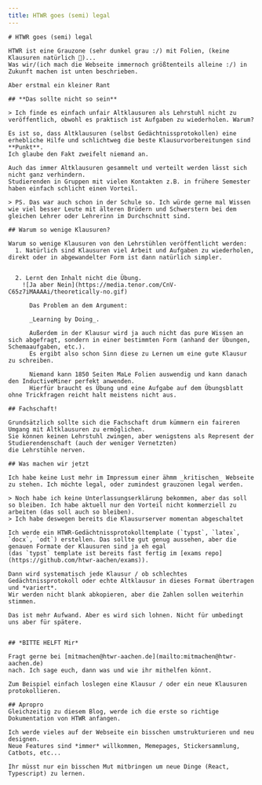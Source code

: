 ```yaml
---
title: HTWR goes (semi) legal
---
```


    # HTWR goes (semi) legal

    HTWR ist eine Grauzone (sehr dunkel grau :/) mit Folien, (keine Klausuren natürlich 🫣)...
    Was wir/(ich mach die Webseite immernoch größtenteils alleine :/) in Zukunft machen ist unten beschrieben.

    Aber erstmal ein kleiner Rant

    ## **Das sollte nicht so sein**

    > Ich finde es einfach unfair Altklausuren als Lehrstuhl nicht zu veröffentlich, obwohl es praktisch ist Aufgaben zu wiederholen. Warum?

    Es ist so, dass Altklausuren (selbst Gedächtnissprotokollen) eine erhebliche Hilfe und schlichtweg die beste Klausurvorbereitungen sind **Punkt**.
    Ich glaube den Fakt zweifelt niemand an.

    Auch das immer Altklausuren gesammelt und verteilt werden lässt sich nicht ganz verhindern.
    Studierenden in Gruppen mit vielen Kontakten z.B. in frühere Semester haben einfach schlicht einen Vorteil.

    > PS. Das war auch schon in der Schule so. Ich würde gerne mal Wissen wie viel besser Leute mit älteren Brüdern und Schwerstern bei dem gleichen Lehrer oder Lehrerinn im Durchschnitt sind.

    ## Warum so wenige Klausuren?

    Warum so wenige Klausuren von den Lehrstühlen veröffentlicht werden:
      1. Natürlich sind Klausuren viel Arbeit und Aufgaben zu wiederholen, direkt oder in abgewandelter Form ist dann natürlich simpler.


      2. Lernt den Inhalt nicht die Übung.
        ![Ja aber Nein](https://media.tenor.com/CnV-C65z7iMAAAAi/theoretically-no.gif)

          Das Problem an dem Argument:

          _Learning by Doing_.

          Außerdem in der Klausur wird ja auch nicht das pure Wissen an sich abgefragt, sondern in einer bestimmten Form (anhand der Übungen, Schemaaufgaben, etc.).
          Es ergibt also schon Sinn diese zu Lernen um eine gute Klausur zu schreiben.

          Niemand kann 1850 Seiten MaLe Folien auswendig und kann danach den InductiveMiner perfekt anwenden.
          Hierfür braucht es Übung und eine Aufgabe auf dem Übungsblatt ohne Trickfragen reicht halt meistens nicht aus.

    ## Fachschaft!

    Grundsätzlich sollte sich die Fachschaft drum kümmern ein faireren Umgang mit Altklausuren zu ermöglichen.
    Sie können keinen Lehrstuhl zwingen, aber wenigstens als Represent der Studierendenschaft (auch der weniger Vernetzten)
    die Lehrstühle nerven.

    ## Was machen wir jetzt

    Ich habe keine Lust mehr im Impressum einer ähmm _kritischen_ Webseite zu stehen. Ich möchte legal, oder zumindest grauzonen legal werden.

    > Noch habe ich keine Unterlassungserklärung bekommen, aber das soll so bleiben. Ich habe aktuell nur den Vorteil nicht kommerziell zu arbeiten (das soll auch so bleiben).
    > Ich habe deswegen bereits die Klausurserver momentan abgeschaltet

    Ich werde ein HTWR-Gedächtnissprotokolltemplate (`typst`, `latex`, `docx`, `odt`) erstellen. Das sollte gut genug aussehen, aber die genauen Formate der Klausuren sind ja eh egal
    (das `typst` template ist bereits fast fertig im [exams repo](https://github.com/htwr-aachen/exams)).

    Dann wird systematisch jede Klausur / ob schlechtes Gedächtnissprotokoll oder echte Altklausur in dieses Format übertragen und *variert*.
    Wir werden nicht blank abkopieren, aber die Zahlen sollen weiterhin stimmen.

    Das ist mehr Aufwand. Aber es wird sich lohnen. Nicht für umbedingt uns aber für spätere.


    ## *BITTE HELFT Mir*

    Fragt gerne bei [mitmachen@htwr-aachen.de](mailto:mitmachen@htwr-aachen.de)
    nach. Ich sage euch, dann was und wie ihr mithelfen könnt.

    Zum Beispiel einfach loslegen eine Klausur / oder ein neue Klausuren protokollieren.

    ## Apropro
    Gleichzeitig zu diesem Blog, werde ich die erste so richtige Dokumentation von HTWR anfangen.

    Ich werde vieles auf der Webseite ein bisschen umstrukturieren und neu designen.
    Neue Features sind *immer* willkommen, Memepages, Stickersammlung, Catbots, etc...

    Ihr müsst nur ein bisschen Mut mitbringen um neue Dinge (React, Typescript) zu lernen.

